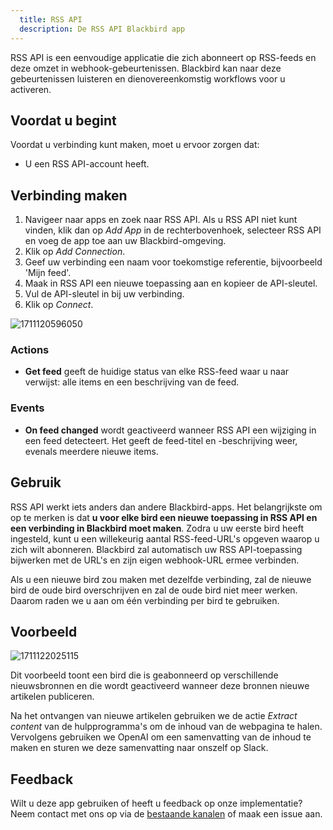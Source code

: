 ```yaml
---
  title: RSS API
  description: De RSS API Blackbird app
---
```


<LinkCard title="View on Github" target="_blank" href="https://github.com/bb-io/Rss" icon="github" />

RSS API is een eenvoudige applicatie die zich abonneert op RSS-feeds en deze omzet in webhook-gebeurtenissen. Blackbird kan naar deze gebeurtenissen luisteren en dienovereenkomstig workflows voor u activeren.

## Voordat u begint

Voordat u verbinding kunt maken, moet u ervoor zorgen dat:

- U een RSS API-account heeft.

## Verbinding maken

1. Navigeer naar apps en zoek naar RSS API. Als u RSS API niet kunt vinden, klik dan op _Add App_ in de rechterbovenhoek, selecteer RSS API en voeg de app toe aan uw Blackbird-omgeving.
2. Klik op _Add Connection_.
3. Geef uw verbinding een naam voor toekomstige referentie, bijvoorbeeld 'Mijn feed'.
4. Maak in RSS API een nieuwe toepassing aan en kopieer de API-sleutel.
5. Vul de API-sleutel in bij uw verbinding.
6. Klik op _Connect_.

![1711120596050](https://raw.githubusercontent.com/bb-io/Rss/main/image/README/1711120596050.png)

### Actions

- **Get feed** geeft de huidige status van elke RSS-feed waar u naar verwijst: alle items en een beschrijving van de feed.

### Events

- **On feed changed** wordt geactiveerd wanneer RSS API een wijziging in een feed detecteert. Het geeft de feed-titel en -beschrijving weer, evenals meerdere nieuwe items.

## Gebruik

RSS API werkt iets anders dan andere Blackbird-apps. Het belangrijkste om op te merken is dat **u voor elke bird een nieuwe toepassing in RSS API en een verbinding in Blackbird moet maken**. Zodra u uw eerste bird heeft ingesteld, kunt u een willekeurig aantal RSS-feed-URL's opgeven waarop u zich wilt abonneren. Blackbird zal automatisch uw RSS API-toepassing bijwerken met de URL's en zijn eigen webhook-URL ermee verbinden.

Als u een nieuwe bird zou maken met dezelfde verbinding, zal de nieuwe bird de oude bird overschrijven en zal de oude bird niet meer werken. Daarom raden we u aan om één verbinding per bird te gebruiken.

## Voorbeeld

![1711122025115](https://raw.githubusercontent.com/bb-io/Rss/main/image/README/1711122025115.png)

Dit voorbeeld toont een bird die is geabonneerd op verschillende nieuwsbronnen en die wordt geactiveerd wanneer deze bronnen nieuwe artikelen publiceren.

Na het ontvangen van nieuwe artikelen gebruiken we de actie _Extract content_ van de hulpprogramma's om de inhoud van de webpagina te halen. Vervolgens gebruiken we OpenAI om een samenvatting van de inhoud te maken en sturen we deze samenvatting naar onszelf op Slack.

## Feedback

Wilt u deze app gebruiken of heeft u feedback op onze implementatie? Neem contact met ons op via de [bestaande kanalen](https://www.blackbird.io/) of maak een issue aan.